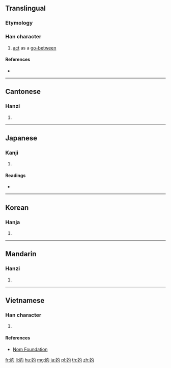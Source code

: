 ==Translingual==

===Etymology===
{{Han etym}}

===Han character===
{{Han char|rn=38|rad=女|as=03|sn=6|four=47420|canj=VPI|ids=⿰女勺}}

# [[act]] as a [[go-between]]

====References====
* {{Han ref|kx=0255.190|dkj=06058|dj=0519.040|hdz=21026.050|uh=5981|ud=22913|bh=A671|bd=42609}}

----

==Cantonese==

===Hanzi===
{{yue-hanzi|jyut=zoek3|y=jeuk3}}

# {{defn|lang=yue|sort=女03}}

----

==Japanese==

===Kanji===
{{ja-kanji|grade=|rs=女03}}

# {{defn|lang=ja|sort=女03}}

====Readings====
* {{ja-readings|on=[[しゃく]] (shaku)|kun=[[なこうど]] (nakoudo)}}

----

==Korean==

===Hanja===
{{ko-hanja|hangeul=작|rv=jak|mr=chak}}

# {{defn|lang=ko|sort=女03}}

----

==Mandarin==

===Hanzi===
{{cmn-hanzi|pin=[[shuò]] ([[shuo4]])|wg=shuo<sup>4</sup>}}

# {{defn|lang=cmn|sort=女03}}

----

==Vietnamese==

===Han character===
{{vi-hantu|[[chước]]|rs=女03}}

# {{defn|lang=vi|sort=女03}}

====References====
* [http://nomfoundation.org/common/nom_details.php?codepoint=5981 Nom Foundation]

[[fr:妁]]
[[li:妁]]
[[hu:妁]]
[[mg:妁]]
[[ja:妁]]
[[pl:妁]]
[[th:妁]]
[[zh:妁]]